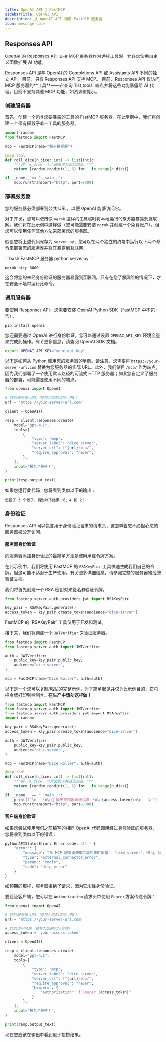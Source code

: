 ```yaml
---
title: OpenAI API 🤝 FastMCP
sidebarTitle: OpenAI API
description: 从 OpenAI API 调用 FastMCP 服务器
icon: message-code
---
```




## Responses API

OpenAI 的 [Responses API](https://platform.openai.com/docs/api-reference/responses) 支持 [MCP 服务器](https://platform.openai.com/docs/guides/tools-remote-mcp)作为远程工具源，允许您使用自定义函数扩展 AI 功能。

<Note>
Responses API 是与 OpenAI 的 Completions API 或 Assistants API 不同的独立 API。目前，只有 Responses API 支持 MCP。
</Note>

<Tip>
目前，Responses API 仅访问 MCP 服务器的**工具**——它查询 `list_tools` 端点并将这些功能暴露给 AI 代理。目前不支持其他 MCP 功能，如资源和提示。
</Tip>


### 创建服务器

首先，创建一个包含您要暴露的工具的 FastMCP 服务器。在此示例中，我们将创建一个带有掷骰子单一工具的服务器。

```python server.py
import random
from fastmcp import FastMCP

mcp = FastMCP(name="骰子投掷器")

@mcp.tool
def roll_dice(n_dice: int) -> list[int]:
    """掷 `n_dice` 个六面骰子并返回结果。"""
    return [random.randint(1, 6) for _ in range(n_dice)]

if __name__ == "__main__":
    mcp.run(transport="http", port=8000)
```

### 部署服务器

您的服务器必须部署到公共 URL，以便 OpenAI 能够访问它。

对于开发，您可以使用像 `ngrok` 这样的工具临时将本地运行的服务器暴露到互联网。我们将在此示例中这样做（您可能需要安装 `ngrok` 并创建一个免费账户），但您可以使用任何其他方法来部署您的服务器。

假设您将上述代码保存为 `server.py`，您可以在两个独立的终端中运行以下两个命令来部署您的服务器并将其暴露到互联网：

<CodeGroup>
```bash FastMCP 服务器
python server.py
```

```bash ngrok
ngrok http 8000
```
</CodeGroup>

<Warning>
这会将您的未经身份验证的服务器暴露到互联网。只有在您了解风险的情况下，才在安全环境中运行此命令。
</Warning>

### 调用服务器

要使用 Responses API，您需要安装 OpenAI Python SDK（FastMCP 中不包含）：

```bash
pip install openai
```

您还需要通过 OpenAI 进行身份验证。您可以通过设置 `OPENAI_API_KEY` 环境变量来完成此操作。有关更多信息，请查阅 OpenAI SDK 文档。

```bash
export OPENAI_API_KEY="your-api-key"
```

以下是如何从 Python 调用您的服务器的示例。请注意，您需要将 `https://your-server-url.com` 替换为您服务器的实际 URL。此外，我们使用 `/mcp/` 作为端点，因为我们部署了一个使用默认路径的可流式 HTTP 服务器；如果您自定义了服务器的部署，可能需要使用不同的端点。

```python {4, 11-16}
from openai import OpenAI

# 您的服务器 URL（替换为您的实际 URL）
url = 'https://your-server-url.com'

client = OpenAI()

resp = client.responses.create(
    model="gpt-4.1",
    tools=[
        {
            "type": "mcp",
            "server_label": "dice_server",
            "server_url": f"{url}/mcp/",
            "require_approval": "never",
        },
    ],
    input="投几个骰子！",
)

print(resp.output_text)
```
如果您运行此代码，您将看到类似以下的输出：

```text
您投了 3 个骰子，得到以下结果：6、4 和 2！
```

### 身份验证

<VersionBadge version="2.6.0" />

Responses API 可以包含用于身份验证请求的请求头，这意味着您不必担心您的服务器被公开访问。

#### 服务器身份验证

向服务器添加身份验证的最简单方法是使用承载令牌方案。

在此示例中，我们将使用 FastMCP 的 `RSAKeyPair` 工具快速生成我们自己的令牌，但这可能不适用于生产使用。有关更多详细信息，请参阅完整的服务器端[令牌验证](/zh/servers/auth/token-verification)文档。

我们将首先创建一个 RSA 密钥对来签名和验证令牌。

```python
from fastmcp.server.auth.providers.jwt import RSAKeyPair

key_pair = RSAKeyPair.generate()
access_token = key_pair.create_token(audience="dice-server")
```

<Warning>
FastMCP 的 `RSAKeyPair` 工具仅用于开发和测试。
</Warning>

接下来，我们将创建一个 `JWTVerifier` 来验证服务器。 

```python
from fastmcp import FastMCP
from fastmcp.server.auth import JWTVerifier

auth = JWTVerifier(
    public_key=key_pair.public_key,
    audience="dice-server",
)

mcp = FastMCP(name="Dice Roller", auth=auth)
```

以下是一个您可以复制/粘贴的完整示例。为了简单起见并仅为此示例目的，它将把令牌打印到控制台。**在生产中请勿这样做！**

```python server.py [expandable]
from fastmcp import FastMCP
from fastmcp.server.auth import JWTVerifier
from fastmcp.server.auth.providers.jwt import RSAKeyPair
import random

key_pair = RSAKeyPair.generate()
access_token = key_pair.create_token(audience="dice-server")

auth = JWTVerifier(
    public_key=key_pair.public_key,
    audience="dice-server",
)

mcp = FastMCP(name="Dice Roller", auth=auth)

@mcp.tool
def roll_dice(n_dice: int) -> list[int]:
    """掷 `n_dice` 个六面骰子并返回结果。"""
    return [random.randint(1, 6) for _ in range(n_dice)]

if __name__ == "__main__":
    print(f"\n---\n\n🔑 骰子投掷器访问令牌：\n\n{access_token}\n\n---\n")
    mcp.run(transport="http", port=8000)
```

#### 客户端身份验证

如果您尝试使用我们之前编写的相同 OpenAI 代码调用经过身份验证的服务器，您将收到类似以下的错误：

```python
pythonAPIStatusError: Error code: 424 - {
    "error": {
        "message": "从 MCP 服务器获取工具列表时出错： 'dice_server'。Http 状态代码：401（未授权）",
        "type": "external_connector_error",
        "param": "tools",
        "code": "http_error"
    }
}
```

如预期的那样，服务器拒绝了请求，因为它未经身份验证。

要验证客户端，您可以在 `Authorization` 请求头中使用 `Bearer` 方案传递令牌：


```python {4, 7, 19-21} [expandable]
from openai import OpenAI

# 您的服务器 URL（替换为您的实际 URL）
url = 'https://your-server-url.com'

# 您的访问令牌（替换为您的实际令牌）
access_token = 'your-access-token'

client = OpenAI()

resp = client.responses.create(
    model="gpt-4.1",
    tools=[
        {
            "type": "mcp",
            "server_label": "dice_server",
            "server_url": f"{url}/mcp/",
            "require_approval": "never",
            "headers": {
                "Authorization": f"Bearer {access_token}"
            }
        },
    ],
    input="投几个骰子！",
)

print(resp.output_text)
```

现在您应该在输出中看到骰子投掷结果。